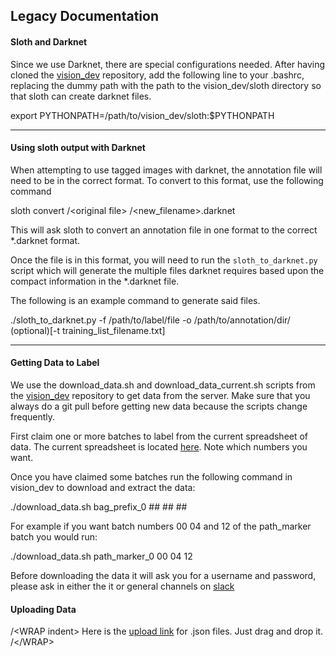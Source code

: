 ## Legacy Documentation
#### Sloth and Darknet

Since we use Darknet, there are special configurations needed. After having cloned the [vision_dev](https://github.com/PalouseRobosub/vision_dev) repository, add the following line to your .bashrc, replacing the dummy path with the path to the vision_dev/sloth directory so that sloth can create darknet files.

  export PYTHONPATH=/path/to/vision_dev/sloth:$PYTHONPATH

----

#### Using sloth output with Darknet
When attempting to use tagged images with darknet, the annotation file will need to be in the correct format. To convert to this format, use the following command

  sloth convert /\<original file\> /\<new_filename\>.darknet

This will ask sloth to convert an annotation file in one format to the correct *.darknet format.

Once the file is in this format, you will need to run the `sloth_to_darknet.py` script which will generate the multiple files darknet requires based upon the compact information in the *.darknet file.

The following is an example command to generate said files.

  ./sloth_to_darknet.py -f /path/to/label/file -o /path/to/annotation/dir/ (optional)[-t training_list_filename.txt]

----
#### Getting Data to Label

We use the download_data.sh and download_data_current.sh scripts from the [vision_dev](https://github.com/PalouseRobosub/vision_dev) repository to get data from the server. Make sure that you always do a git pull before getting new data because the scripts change frequently.

First claim one or more batches to label from the current spreadsheet of data. The current spreadsheet is located [here](https://docs.google.com/spreadsheets/d/1j1Be_AjXxf2mgat3-XOz6fC_jkZvzBypRoEFcbkvcxA/edit?usp=sharing). Note which numbers you want.

Once you have claimed some batches run the following command in vision_dev to download and extract the data:

  ./download_data.sh bag_prefix_0 ## ## ##

For example if you want batch numbers 00 04 and 12 of the path_marker batch you would run:

  ./download_data.sh path_marker_0 00 04 12

Before downloading the data it will ask you for a username and password, please ask in either the it or general channels on [slack](https://palouserobosub.slack.com)

#### Uploading Data
/\<WRAP indent\>
Here is the [upload link](http://robosub-vm.eecs.wsu.edu/labelupload/) for .json files. Just drag and drop it.
/\</WRAP\>
